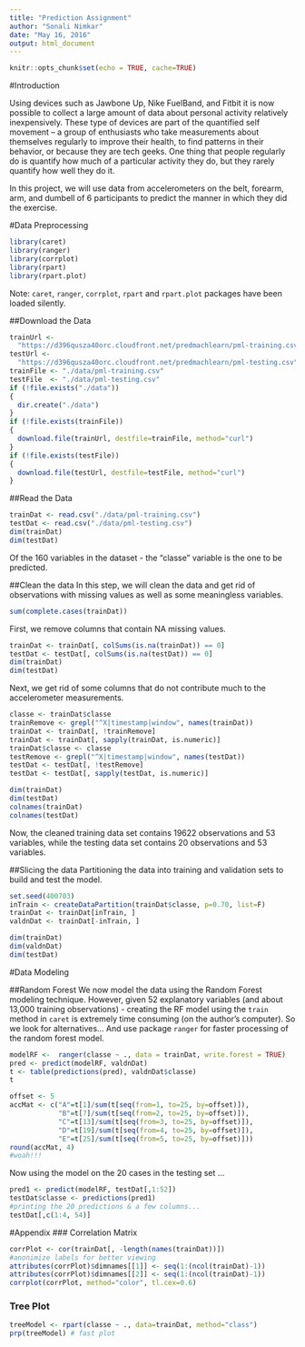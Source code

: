 ```yaml
---
title: "Prediction Assignment"
author: "Sonali Nimkar"
date: "May 16, 2016"
output: html_document
---
```


```r
knitr::opts_chunk$set(echo = TRUE, cache=TRUE)
```

#Introduction

Using devices such as Jawbone Up, Nike FuelBand, and Fitbit it is now possible to collect a large amount of data about personal activity relatively inexpensively. These type of devices are part of the quantified self movement – a group of enthusiasts who take measurements about themselves regularly to improve their health, to find patterns in their behavior, or because they are tech geeks. One thing that people regularly do is quantify how much of a particular activity they do, but they rarely quantify how well they do it.

In this project, we will use data from accelerometers on the belt, forearm, arm, and dumbell of 6 participants to predict the manner in which they did the exercise.

#Data Preprocessing

```r
library(caret)
library(ranger)
library(corrplot)
library(rpart)
library(rpart.plot)

```
Note: `caret`, `ranger`, `corrplot`, `rpart` and `rpart.plot` packages have been loaded silently.

##Download the Data
```r
trainUrl <- 
  "https://d396qusza40orc.cloudfront.net/predmachlearn/pml-training.csv"
testUrl <- 
  "https://d396qusza40orc.cloudfront.net/predmachlearn/pml-testing.csv"
trainFile <- "./data/pml-training.csv"
testFile  <- "./data/pml-testing.csv"
if (!file.exists("./data")) 
{
  dir.create("./data")
}
if (!file.exists(trainFile)) 
{
  download.file(trainUrl, destfile=trainFile, method="curl")
}
if (!file.exists(testFile)) 
{
  download.file(testUrl, destfile=testFile, method="curl")
}
```

##Read the Data
```r
trainDat <- read.csv("./data/pml-training.csv")
testDat <- read.csv("./data/pml-testing.csv")
dim(trainDat)
dim(testDat)

```

Of the 160 variables in the dataset - the "classe" variable is the one to be predicted.

##Clean the data
In this step, we will clean the data and get rid of observations with missing values as well as some meaningless variables.

```r
sum(complete.cases(trainDat))

```
First, we remove columns that contain NA missing values.

```r
trainDat <- trainDat[, colSums(is.na(trainDat)) == 0]
testDat <- testDat[, colSums(is.na(testDat)) == 0]
dim(trainDat)
dim(testDat)

```

Next, we get rid of some columns that do not contribute much to the accelerometer measurements.

```r

classe <- trainDat$classe
trainRemove <- grepl("^X|timestamp|window", names(trainDat))
trainDat <- trainDat[, !trainRemove]
trainDat <- trainDat[, sapply(trainDat, is.numeric)]
trainDat$classe <- classe
testRemove <- grepl("^X|timestamp|window", names(testDat))
testDat <- testDat[, !testRemove]
testDat <- testDat[, sapply(testDat, is.numeric)]

dim(trainDat)
dim(testDat)
colnames(trainDat)
colnames(testDat)
```

Now, the cleaned training data set contains 19622 observations and 53 variables, while the testing data set contains 20 observations and 53 variables. 

##Slicing the data
Partitioning the data into training and validation sets to build and test the model.

```r
set.seed(400703)
inTrain <- createDataPartition(trainDat$classe, p=0.70, list=F)
trainDat <- trainDat[inTrain, ]
valdnDat <- trainDat[-inTrain, ]

dim(trainDat)
dim(valdnDat)
dim(testDat)
```

#Data Modeling

##Random Forest
We now model the data using the Random Forest modeling technique. However, given 52 explanatory variables (and about 13,000 training observations) - creating the RF model using the `train` method in `caret` is extremely time consuming (on the author's computer). So we look for alternatives... 
And use package `ranger` for faster processing of the random forest model.

```r
modelRF <-  ranger(classe ~ ., data = trainDat, write.forest = TRUE)
pred <- predict(modelRF, valdnDat)
t <- table(predictions(pred), valdnDat$classe)
t

offset <- 5
accMat <- c("A"=t[1]/sum(t[seq(from=1, to=25, by=offset)]),
            "B"=t[7]/sum(t[seq(from=2, to=25, by=offset)]),
            "C"=t[13]/sum(t[seq(from=3, to=25, by=offset)]),
            "D"=t[19]/sum(t[seq(from=4, to=25, by=offset)]),
            "E"=t[25]/sum(t[seq(from=5, to=25, by=offset)]))
round(accMat, 4)
#woah!!!
```

Now using the model on the 20 cases in the testing set ...

```r

pred1 <- predict(modelRF, testDat[,1:52])
testDat$classe <- predictions(pred1)
#printing the 20 predictions & a few columns...
testDat[,c(1:4, 54)]

```

#Appendix
### Correlation Matrix

```r
corrPlot <- cor(trainDat[, -length(names(trainDat))])
#anonimize labels for better viewing
attributes(corrPlot)$dimnames[[1]] <- seq(1:(ncol(trainDat)-1))
attributes(corrPlot)$dimnames[[2]] <- seq(1:(ncol(trainDat)-1))
corrplot(corrPlot, method="color", tl.cex=0.6)

```

### Tree Plot

```r
treeModel <- rpart(classe ~ ., data=trainDat, method="class")
prp(treeModel) # fast plot
```




















